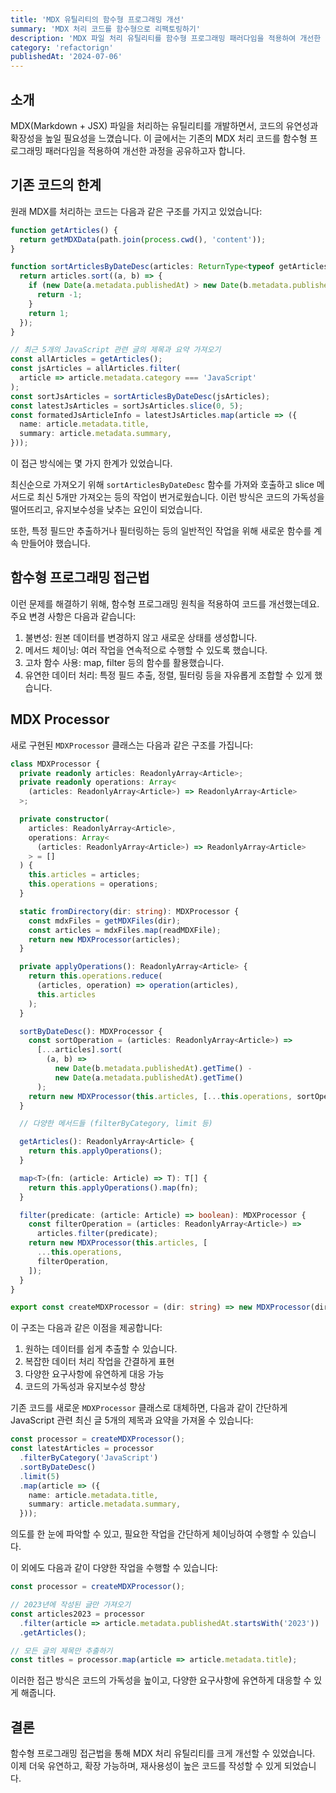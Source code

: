 ```yaml
---
title: 'MDX 유틸리티의 함수형 프로그래밍 개선'
summary: 'MDX 처리 코드를 함수형으로 리팩토링하기'
description: 'MDX 파일 처리 유틸리티를 함수형 프로그래밍 패러다임을 적용하여 개선한 과정을 소개합니다. 코드의 유연성, 재사용성, 확장성을 높이는 방법과 그 이점을 설명합니다.'
category: 'refactorign'
publishedAt: '2024-07-06'
---
```


## 소개

MDX(Markdown + JSX) 파일을 처리하는 유틸리티를 개발하면서, 코드의 유연성과 확장성을 높일 필요성을 느꼈습니다.
이 글에서는 기존의 MDX 처리 코드를 함수형 프로그래밍 패러다임을 적용하여 개선한 과정을 공유하고자 합니다.

## 기존 코드의 한계

원래 MDX를 처리하는 코드는 다음과 같은 구조를 가지고 있었습니다:

```typescript
function getArticles() {
  return getMDXData(path.join(process.cwd(), 'content'));
}

function sortArticlesByDateDesc(articles: ReturnType<typeof getArticles>) {
  return articles.sort((a, b) => {
    if (new Date(a.metadata.publishedAt) > new Date(b.metadata.publishedAt)) {
      return -1;
    }
    return 1;
  });
}

// 최근 5개의 JavaScript 관련 글의 제목과 요약 가져오기
const allArticles = getArticles();
const jsArticles = allArticles.filter(
  article => article.metadata.category === 'JavaScript'
);
const sortJsArticles = sortArticlesByDateDesc(jsArticles);
const latestJsArticles = sortJsArticles.slice(0, 5);
const formatedJsArticleInfo = latestJsArticles.map(article => ({
  name: article.metadata.title,
  summary: article.metadata.summary,
}));
```

이 접근 방식에는 몇 가지 한계가 있었습니다.

최신순으로 가져오기 위해 `sortArticlesByDateDesc` 함수를 가져와 호출하고 slice 메서드로 최신 5개만 가져오는 등의 작업이 번거로웠습니다.
이런 방식은 코드의 가독성을 떨어뜨리고, 유지보수성을 낮추는 요인이 되었습니다.

또한, 특정 필드만 추출하거나 필터링하는 등의 일반적인 작업을 위해 새로운 함수를 계속 만들어야 했습니다.

## 함수형 프로그래밍 접근법

이런 문제를 해결하기 위해, 함수형 프로그래밍 원칙을 적용하여 코드를 개선했는데요.
주요 변경 사항은 다음과 같습니다:

1. 불변성: 원본 데이터를 변경하지 않고 새로운 상태를 생성합니다.
2. 메서드 체이닝: 여러 작업을 연속적으로 수행할 수 있도록 했습니다.
3. 고차 함수 사용: map, filter 등의 함수를 활용했습니다.
4. 유연한 데이터 처리: 특정 필드 추출, 정렬, 필터링 등을 자유롭게 조합할 수 있게 했습니다.

## MDX Processor

새로 구현된 `MDXProcessor` 클래스는 다음과 같은 구조를 가집니다:

```typescript
class MDXProcessor {
  private readonly articles: ReadonlyArray<Article>;
  private readonly operations: Array<
    (articles: ReadonlyArray<Article>) => ReadonlyArray<Article>
  >;

  private constructor(
    articles: ReadonlyArray<Article>,
    operations: Array<
      (articles: ReadonlyArray<Article>) => ReadonlyArray<Article>
    > = []
  ) {
    this.articles = articles;
    this.operations = operations;
  }

  static fromDirectory(dir: string): MDXProcessor {
    const mdxFiles = getMDXFiles(dir);
    const articles = mdxFiles.map(readMDXFile);
    return new MDXProcessor(articles);
  }

  private applyOperations(): ReadonlyArray<Article> {
    return this.operations.reduce(
      (articles, operation) => operation(articles),
      this.articles
    );
  }

  sortByDateDesc(): MDXProcessor {
    const sortOperation = (articles: ReadonlyArray<Article>) =>
      [...articles].sort(
        (a, b) =>
          new Date(b.metadata.publishedAt).getTime() -
          new Date(a.metadata.publishedAt).getTime()
      );
    return new MDXProcessor(this.articles, [...this.operations, sortOperation]);
  }

  // 다양한 메서드들 (filterByCategory, limit 등)

  getArticles(): ReadonlyArray<Article> {
    return this.applyOperations();
  }

  map<T>(fn: (article: Article) => T): T[] {
    return this.applyOperations().map(fn);
  }

  filter(predicate: (article: Article) => boolean): MDXProcessor {
    const filterOperation = (articles: ReadonlyArray<Article>) =>
      articles.filter(predicate);
    return new MDXProcessor(this.articles, [
      ...this.operations,
      filterOperation,
    ]);
  }
}

export const createMDXProcessor = (dir: string) => new MDXProcessor(dir);
```

이 구조는 다음과 같은 이점을 제공합니다:

1. 원하는 데이터를 쉽게 추출할 수 있습니다.
2. 복잡한 데이터 처리 작업을 간결하게 표현
3. 다양한 요구사항에 유연하게 대응 가능
4. 코드의 가독성과 유지보수성 향상

기존 코드를 새로운 `MDXProcessor` 클래스로 대체하면, 다음과 같이 간단하게 JavaScript 관련 최신 글 5개의 제목과 요약을 가져올 수 있습니다:

```typescript
const processor = createMDXProcessor();
const latestArticles = processor
  .filterByCategory('JavaScript')
  .sortByDateDesc()
  .limit(5)
  .map(article => ({
    name: article.metadata.title,
    summary: article.metadata.summary,
  }));
```

의도를 한 눈에 파악할 수 있고, 필요한 작업을 간단하게 체이닝하여 수행할 수 있습니다.

이 외에도 다음과 같이 다양한 작업을 수행할 수 있습니다:

```typescript
const processor = createMDXProcessor();

// 2023년에 작성된 글만 가져오기
const articles2023 = processor
  .filter(article => article.metadata.publishedAt.startsWith('2023'))
  .getArticles();

// 모든 글의 제목만 추출하기
const titles = processor.map(article => article.metadata.title);
```

이러한 접근 방식은 코드의 가독성을 높이고, 다양한 요구사항에 유연하게 대응할 수 있게 해줍니다.

## 결론

함수형 프로그래밍 접근법을 통해 MDX 처리 유틸리티를 크게 개선할 수 있었습니다. 이제 더욱 유연하고, 확장 가능하며, 재사용성이 높은 코드를 작성할 수 있게 되었습니다.
